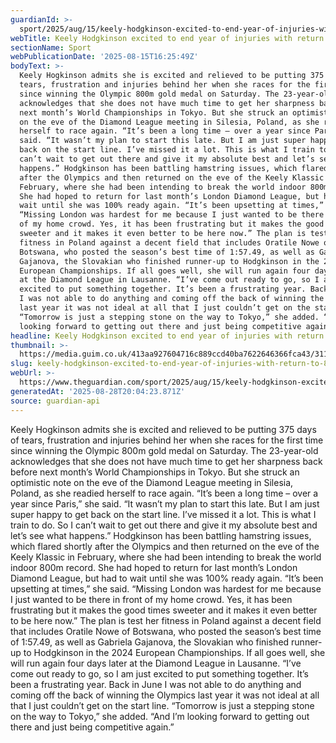 ```yaml
---
guardianId: >-
  sport/2025/aug/15/keely-hodgkinson-excited-to-end-year-of-injuries-wih-return-to-800m
webTitle: Keely Hodgkinson excited to end year of injuries with return to 800m
sectionName: Sport
webPublicationDate: '2025-08-15T16:25:49Z'
bodyText: >-
  Keely Hogkinson admits she is excited and relieved to be putting 375 days of
  tears, frustration and injuries behind her when she races for the first time
  since winning the Olympic 800m gold medal on Saturday. The 23-year-old
  acknowledges that she does not have much time to get her sharpness back before
  next month’s World Championships in Tokyo. But she struck an optimistic note
  on the eve of the Diamond League meeting in Silesia, Poland, as she readied
  herself to race again. “It’s been a long time – over a year since Paris,” she
  said. “It wasn’t my plan to start this late. But I am just super happy to get
  back on the start line. I’ve missed it a lot. This is what I train to do. So I
  can’t wait to get out there and give it my absolute best and let’s see what
  happens.” Hodgkinson has been battling hamstring issues, which flared shortly
  after the Olympics and then returned on the eve of the Keely Klassic in
  February, where she had been intending to break the world indoor 800m record.
  She had hoped to return for last month’s London Diamond League, but had to
  wait until she was 100% ready again. “It’s been upsetting at times,” she said.
  “Missing London was hardest for me because I just wanted to be there in front
  of my home crowd. Yes, it has been frustrating but it makes the good times
  sweeter and it makes it even better to be here now.” The plan is test her
  fitness in Poland against a decent field that includes Oratile Nowe of
  Botswana, who posted the season’s best time of 1:57.49, as well as Gabriela
  Gajanova, the Slovakian who finished runner-up to Hodgkinson in the 2024
  European Championships. If all goes well, she will run again four days later
  at the Diamond League in Lausanne. “I’ve come out ready to go, so I am just
  excited to put something together. It’s been a frustrating year. Back in June
  I was not able to do anything and coming off the back of winning the Olympics
  last year it was not ideal at all that I just couldn’t get on the start line.
  “Tomorrow is just a stepping stone on the way to Tokyo,” she added. “And I’m
  looking forward to getting out there and just being competitive again.”
headline: Keely Hodgkinson excited to end year of injuries with return to 800m
thumbnail: >-
  https://media.guim.co.uk/413aa927604716c889ccd40ba7622646366fca43/311_0_3110_2488/500.jpg
slug: keely-hodgkinson-excited-to-end-year-of-injuries-with-return-to-800m
webUrl: >-
  https://www.theguardian.com/sport/2025/aug/15/keely-hodgkinson-excited-to-end-year-of-injuries-wih-return-to-800m
generatedAt: '2025-08-28T20:04:23.871Z'
source: guardian-api
---
```

Keely Hogkinson admits she is excited and relieved to be putting 375 days of tears, frustration and injuries behind her when she races for the first time since winning the Olympic 800m gold medal on Saturday. The 23-year-old acknowledges that she does not have much time to get her sharpness back before next month’s World Championships in Tokyo. But she struck an optimistic note on the eve of the Diamond League meeting in Silesia, Poland, as she readied herself to race again. “It’s been a long time – over a year since Paris,” she said. “It wasn’t my plan to start this late. But I am just super happy to get back on the start line. I’ve missed it a lot. This is what I train to do. So I can’t wait to get out there and give it my absolute best and let’s see what happens.” Hodgkinson has been battling hamstring issues, which flared shortly after the Olympics and then returned on the eve of the Keely Klassic in February, where she had been intending to break the world indoor 800m record. She had hoped to return for last month’s London Diamond League, but had to wait until she was 100% ready again. “It’s been upsetting at times,” she said. “Missing London was hardest for me because I just wanted to be there in front of my home crowd. Yes, it has been frustrating but it makes the good times sweeter and it makes it even better to be here now.” The plan is test her fitness in Poland against a decent field that includes Oratile Nowe of Botswana, who posted the season’s best time of 1:57.49, as well as Gabriela Gajanova, the Slovakian who finished runner-up to Hodgkinson in the 2024 European Championships. If all goes well, she will run again four days later at the Diamond League in Lausanne. “I’ve come out ready to go, so I am just excited to put something together. It’s been a frustrating year. Back in June I was not able to do anything and coming off the back of winning the Olympics last year it was not ideal at all that I just couldn’t get on the start line. “Tomorrow is just a stepping stone on the way to Tokyo,” she added. “And I’m looking forward to getting out there and just being competitive again.”
